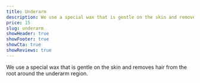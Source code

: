 ```yaml
---
title: Underarm
description: We use a special wax that is gentle on the skin and removes hair from the root around the underarm region.
price: 15
slug: underarm
showHeader: true
showFooter: true
showCta: true
showReviews: true
---
```


We use a special wax that is gentle on the skin and removes hair from the root around the underarm region.
